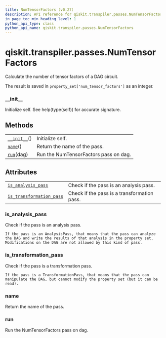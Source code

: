 ```yaml
---
title: NumTensorFactors (v0.27)
description: API reference for qiskit.transpiler.passes.NumTensorFactors in qiskit v0.27
in_page_toc_min_heading_level: 1
python_api_type: class
python_api_name: qiskit.transpiler.passes.NumTensorFactors
---
```


<span id="qiskit-transpiler-passes-numtensorfactors" />

# qiskit.transpiler.passes.NumTensorFactors

<Class id="qiskit.transpiler.passes.NumTensorFactors" isDedicatedPage={true} github="https://github.com/qiskit/qiskit/tree/stable/0.17/qiskit/transpiler/passes/analysis/num_tensor_factors.py" signature="NumTensorFactors(*args, **kwargs)" modifiers="class">
  Calculate the number of tensor factors of a DAG circuit.

  The result is saved in `property_set['num_tensor_factors']` as an integer.

  ### \_\_init\_\_

  <Function id="qiskit.transpiler.passes.NumTensorFactors.__init__" signature="__init__()">
    Initialize self. See help(type(self)) for accurate signature.
  </Function>

  ## Methods

  |                                                                                                                          |                                       |
  | ------------------------------------------------------------------------------------------------------------------------ | ------------------------------------- |
  | [`__init__`](#qiskit.transpiler.passes.NumTensorFactors.__init__ "qiskit.transpiler.passes.NumTensorFactors.__init__")() | Initialize self.                      |
  | [`name`](#qiskit.transpiler.passes.NumTensorFactors.name "qiskit.transpiler.passes.NumTensorFactors.name")()             | Return the name of the pass.          |
  | [`run`](#qiskit.transpiler.passes.NumTensorFactors.run "qiskit.transpiler.passes.NumTensorFactors.run")(dag)             | Run the NumTensorFactors pass on dag. |

  ## Attributes

  |                                                                                                                                                                  |                                             |
  | ---------------------------------------------------------------------------------------------------------------------------------------------------------------- | ------------------------------------------- |
  | [`is_analysis_pass`](#qiskit.transpiler.passes.NumTensorFactors.is_analysis_pass "qiskit.transpiler.passes.NumTensorFactors.is_analysis_pass")                   | Check if the pass is an analysis pass.      |
  | [`is_transformation_pass`](#qiskit.transpiler.passes.NumTensorFactors.is_transformation_pass "qiskit.transpiler.passes.NumTensorFactors.is_transformation_pass") | Check if the pass is a transformation pass. |

  ### is\_analysis\_pass

  <Attribute id="qiskit.transpiler.passes.NumTensorFactors.is_analysis_pass">
    Check if the pass is an analysis pass.

    If the pass is an AnalysisPass, that means that the pass can analyze the DAG and write the results of that analysis in the property set. Modifications on the DAG are not allowed by this kind of pass.
  </Attribute>

  ### is\_transformation\_pass

  <Attribute id="qiskit.transpiler.passes.NumTensorFactors.is_transformation_pass">
    Check if the pass is a transformation pass.

    If the pass is a TransformationPass, that means that the pass can manipulate the DAG, but cannot modify the property set (but it can be read).
  </Attribute>

  ### name

  <Function id="qiskit.transpiler.passes.NumTensorFactors.name" signature="name()">
    Return the name of the pass.
  </Function>

  ### run

  <Function id="qiskit.transpiler.passes.NumTensorFactors.run" signature="run(dag)">
    Run the NumTensorFactors pass on dag.
  </Function>
</Class>

